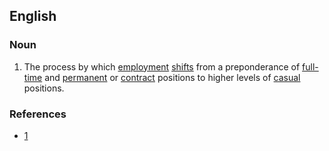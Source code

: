 ==English==

===Noun===
{{en-noun}}

# {{economics}} The process by which [[employment]] [[shifts]] from a preponderance of [[full-time]] and [[permanent]] or [[contract]] positions to higher levels of [[casual]] positions. 

===References===
* [http://www.rpdc.tas.gov.au/soer/indicator/81/index.php]